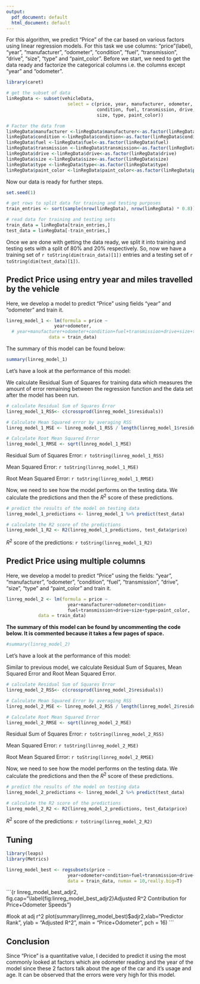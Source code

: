 ```yaml
---
output:
  pdf_document: default
  html_document: default
--- 
```



For this algorithm, we predict "Price" of the car based on various factors using linear regression models. For this task we use columns: "price"(label), "year", "manufacturer", "odometer", "condition", "fuel", "transmission", "drive", "size", "type" and "paint_color". Before we start, we need to get the data ready and factorize the categorical columns i.e. the columns except "year" and "odometer".

```r

library(caret)

# get the subset of data
linRegData <- subset(vehicleData, 
                       select = c(price, year, manufacturer, odometer,
                                  condition, fuel, transmission, drive,
                                  size, type, paint_color))

# Factor the data from
linRegData$manufacturer <-linRegData$manufacturer<-as.factor(linRegData$manufacturer)
linRegData$condition <-linRegData$condition<-as.factor(linRegData$condition)
linRegData$fuel <-linRegData$fuel<-as.factor(linRegData$fuel)
linRegData$transmission <-linRegData$transmission<-as.factor(linRegData$transmission)
linRegData$drive <-linRegData$drive<-as.factor(linRegData$drive)
linRegData$size <-linRegData$size<-as.factor(linRegData$size)
linRegData$type <-linRegData$type<-as.factor(linRegData$type)
linRegData$paint_color <-linRegData$paint_color<-as.factor(linRegData$paint_color)
```

Now our data is ready for further steps.

```r
set.seed(1)

# get rows to split data for training and testing purposes
train_entries <- sort(sample(nrow(linRegData), nrow(linRegData) * 0.8))

# read data for training and testing sets
train_data = linRegData[train_entries,]
test_data = linRegData[-train_entries,]
```

Once we are done with getting the data ready, we split it into training and testing sets with a split of 80% and 20% respectively. So, now we have a training set of `r toString(dim(train_data)[1])` entries and a testing set of `r toString(dim(test_data)[1])`.


## Predict Price using entry year and miles travelled by the vehicle

Here, we develop a model to predict "Price" using fields "year" and "odometer" and train it.

```r
linreg_model_1 <- lm(formula = price ~ 
                  year+odometer,
  # year+manufacturer+odometer+condition+fuel+transmission+drive+size+type+paint_color,
                data = train_data)
```

The summary of this model can be found below:
```r
summary(linreg_model_1)
```

Let's have a look at the performance of this model:

We calculate Residual Sum of Squares for training data which measures the amount of error remaining between the regression function and the data set after the model has been run.

```r
# calculate Residual Sum of Squares Error
linreg_model_1_RSS<- c(crossprod(linreg_model_1$residuals))

# Calculate Mean Squared error by averaging RSS
linreg_model_1_MSE <- linreg_model_1_RSS / length(linreg_model_1$residuals)

# Calculate Root Mean Squared Error 
linreg_model_1_RMSE <- sqrt(linreg_model_1_MSE)
```
Residual Sum of Squares Error: `r toString(linreg_model_1_RSS)`

Mean Squared Error: `r toString(linreg_model_1_MSE)`

Root Mean Squared Error: `r toString(linreg_model_1_RMSE)`

Now, we need to see how the model performs on the testing data. We calculate the predictions and then the $R^2$ score of these predictions.

```r
# predict the results of the model on testing data
linreg_model_1_predictions <- linreg_model_1 %>% predict(test_data)

# calculate the R2 score of the predictions
linreg_model_1_R2 <- R2(linreg_model_1_predictions, test_data$price)
```
$R^2$ score of the predictions: `r toString(linreg_model_1_R2)`



## Predict Price using multiple columns

Here, we develop a model to predict "Price" using the fields: "year", "manufacturer", "odometer", "condition", "fuel", "transmission", "drive", "size", "type" and "paint_color" and train it.

```r
linreg_model_2 <- lm(formula = price ~
                       year+manufacturer+odometer+condition+
                       fuel+transmission+drive+size+type+paint_color,
            data = train_data)
```

**The summary of this model can be found by uncommenting the code below. It is commented because it takes a few pages of space.**
```r
#summary(linreg_model_2)
```

Let's have a look at the performance of this model:

Similar to previous model, we calculate Residual Sum of Squares, Mean Squared Error and Root Mean Squared Error.

```r
# calculate Residual Sum of Squares Error
linreg_model_2_RSS<- c(crossprod(linreg_model_2$residuals))

# Calculate Mean Squared Error by averaging RSS
linreg_model_2_MSE <- linreg_model_2_RSS / length(linreg_model_2$residuals)

# Calculate Root Mean Squared Error 
linreg_model_2_RMSE <- sqrt(linreg_model_2_MSE)
```
Residual Sum of Squares Error: `r toString(linreg_model_2_RSS)`

Mean Squared Error: `r toString(linreg_model_2_MSE)`

Root Mean Squared Error: `r toString(linreg_model_2_RMSE)`

Now, we need to see how the model performs on the testing data. We calculate the predictions and then the $R^2$ score of these predictions.

```r
# predict the results of the model on testing data
linreg_model_2_predictions <- linreg_model_2 %>% predict(test_data)

# calculate the R2 score of the predictions
linreg_model_2_R2 <- R2(linreg_model_2_predictions, test_data$price)
```
$R^2$ score of the predictions: `r toString(linreg_model_2_R2)`





## Tuning

```r
library(leaps)
library(Metrics)

linreg_model_best <- regsubsets(price ~
                       year+odometer+condition+fuel+transmission+drive+size+type+paint_color,
                       data = train_data, nvmax = 10,really.big=T)

```

```{r linreg_model_best_adjr2, fig.cap="\\label{fig:linreg_model_best_adjr2}Adjusted R^2 Contribution for Price+Odometer Speeds"} 

#look at adj r^2
plot(summary(linreg_model_best)$adjr2,xlab="Predictor Rank", ylab = "Adjusted R^2", main = "Price+Odometer", pch = 16)
```

## Conclusion

Since "Price" is a quantitative value, I decided to predict it using the most commonly looked at factors which are odometer reading and the year of the model since these 2 factors talk about the age of the car and it's usage and age. It can be observed that the errors were very high for this model.
